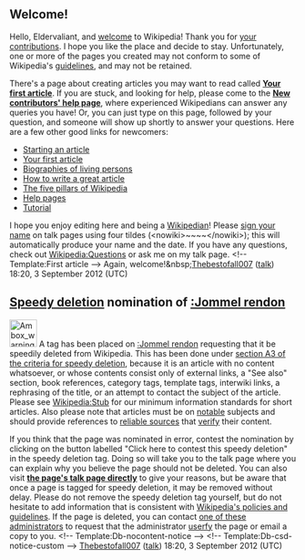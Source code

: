 <article id="36909751" title=User talk:Eldervaliant>
	<talkpage id="36909751" title="User talk:Eldervaliant">

== Welcome! ==

Hello, Eldervaliant, and [[Wikipedia:Welcome, newcomers|welcome]] to Wikipedia! Thank you for [[Special:Contributions/Eldervaliant|your contributions]]. I hope you like the place and decide to stay. Unfortunately, one or more of the pages you created may not conform to some of Wikipedia's [[Wikipedia:List of policies|guidelines]], and may not be retained. 

There's a page about creating articles you may want to read called '''[[Wikipedia:Your first article|Your first article]]'''. If you are stuck, and looking for help, please come to the '''[[Wikipedia:New contributors' help page|New contributors' help page]]''', where experienced Wikipedians can answer any queries you have! Or, you can just type '''{{t|helpme}}''' on this page, followed by your question, and someone will show up shortly to answer your questions. Here are a few other good links for newcomers:
* [[Wikipedia:Starting an article|Starting an article]]
* [[Wikipedia:Your first article|Your first article]]
* [[Wikipedia:Biographies of living persons|Biographies of living persons]]
* [[Wikipedia:How to write a great article|How to write a great article]]
* [[Wikipedia:Five pillars|The five pillars of Wikipedia]]
* [[Help:Contents|Help pages]]
* [[Wikipedia:Tutorial|Tutorial]]
I hope you enjoy editing here and being a [[Wikipedia:Wikipedians|Wikipedian]]! Please [[Wikipedia:Signatures|sign your name]] on talk pages using four tildes (&lt;nowiki&gt;~~~~&lt;/nowiki&gt;); this will automatically produce your name and the date. If you have any questions, check out [[Wikipedia:Questions]] or ask me on my talk page. &lt;!-- Template:First article --&gt; Again, welcome!&amp;nbsp;[[User:Thebestofall007|Thebestofall007]] ([[User talk:Thebestofall007|talk]]) 18:20, 3 September 2012 (UTC)

==[[Wikipedia:Criteria for speedy deletion|Speedy deletion]] nomination of [[:Jommel rendon]]==
[[Image:Ambox warning pn.svg|48px|left|alt=|link=]]
{{Quote box|quote=&lt;p&gt;If this is the first article that you have created, you may want to read [[WP:Your first article|the guide to writing your first article]].&lt;/p&gt;&lt;p&gt;You may want to consider using the [[Wikipedia:Article wizard|Article Wizard]] to help you create articles.&lt;/p&gt;|width=20%|align=right}}
A tag has been placed on [[:Jommel rendon]] requesting that it be speedily deleted from Wikipedia. This has been done under [[WP:CSD#A3|section A3 of the criteria for speedy deletion]], because it is an article with no content whatsoever, or whose contents consist only of external links, a &quot;See also&quot; section, book references, category tags, template tags, interwiki links, a rephrasing of the title, or an attempt to contact the subject of the article. Please see [[Wikipedia:Stub#Essential information about stubs|Wikipedia:Stub]] for our minimum information standards for short articles. Also please note that articles must be on [[Wikipedia:Notability|notable]] subjects and should provide references to [[Wikipedia:Reliable sources|reliable sources]] that [[Wikipedia:Verifiability|verify]] their content. 

If you think that the page was nominated in error, contest the nomination by clicking on the button labelled &quot;Click here to contest this speedy deletion&quot; in the speedy deletion tag. Doing so will take you to the talk page where you can explain why you believe the page should not be deleted. You can also visit '''[[Talk:Jommel rendon|the page's talk page directly]]''' to give your reasons, but be aware that once a page is tagged for speedy deletion, it may be removed without delay. Please do not remove the speedy deletion tag yourself, but do not hesitate to add information that is consistent with [[Wikipedia:List of policies|Wikipedia's policies and guidelines]]. If the page is deleted, you can contact [[:Category:Wikipedia administrators who will provide copies of deleted articles|one of these administrators]] to request that the administrator [[Wikipedia:Userfication#Userfication of deleted content|userfy]] the page or email a copy to you. &lt;!-- Template:Db-nocontent-notice --&gt; &lt;!-- Template:Db-csd-notice-custom --&gt; [[User:Thebestofall007|Thebestofall007]] ([[User talk:Thebestofall007|talk]]) 18:20, 3 September 2012 (UTC)
	</talkpage>
</article>
